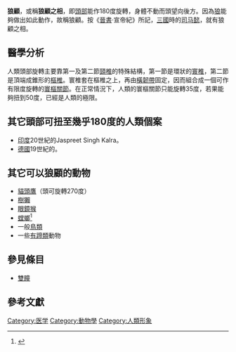 '''狼顧'''，或稱'''狼顧之相'''，即[[頭部|頭部]]能作180度旋轉，身體不動而頭望向後方。因為[[狼|狼]]能夠做出如此動作，故稱狼顧。按《[[晉書|晉書]]·宣帝紀》所記，[[三國|三國]]時的[[司马懿|司马懿]]，就有狼顧之相。

==醫學分析==

人類頭部旋轉主要靠第一及第二節[[頸椎|頸椎]]的特殊結構，第一節是環狀的[[寰椎|寰椎]]，第二節是頂端成錐形的[[樞椎|樞椎]]。寰椎套在樞椎之上，再由[[橫韌帶|橫韌帶]]固定，因而組合成一個可作有限度旋轉的[[寰樞關節|寰樞關節]]。在正常情況下，人類的寰樞關節只能旋轉35度，若果能夠扭到50度，已經是人類的極限。

==其它頭部可扭至幾乎180度的人類個案==
* [[印度|印度]]20世紀的Jaspreet Singh Kalra。
* [[德國|德國]]19世紀的{{link-en|Martin Laurello|Martin Laurello}}。

==其它可以狼顧的動物==
* [[貓頭鷹|貓頭鷹]]（頭可旋轉270度）
* [[樹獺|樹獺]]
* [[眼鏡猴|眼鏡猴]]
* [[螳螂|螳螂]]<ref>{{Cite book|chapter=|url=https://books.google.com/books?id=GaJVAAAACAAJ|publisher=HarperCollins|date=1998|isbn=978-0-00-413324-9|language=en|first=David|last=Manning|title=Collins Exotic Pet Handbook: A Family Guide to Buying, Caring for and Breeding Unusual Pets|year=|location=|pages=}}</ref>
* 一般[[鳥類|鳥類]]
* 一些[[有蹄類|有蹄類]]動物

==參見條目==
*[[雙瞳|雙瞳]]

== 參考文獻 ==	
{{Reflist}}

[[Category:医学|Category:医学]]
[[Category:動物學|Category:動物學]]
[[Category:人類形象|Category:人類形象]]